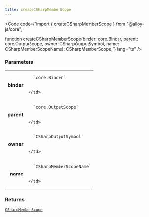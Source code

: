 ```yaml
---
title: createCSharpMemberScope
---
```







<Code code={`import { createCSharpMemberScope } from "@alloy-js/core";

function createCSharpMemberScope(binder: core.Binder, parent: core.OutputScope, owner: CSharpOutputSymbol, name: CSharpMemberScopeName): CSharpMemberScope;`} lang="ts" />

### Parameters

<table>
  <tr>
    <td style="text-align: right;font-weight: bold;">binder</td>
    <td>
    
      `core.Binder`
      
      
    </td>
  </tr>
  <tr>
    <td style="text-align: right;font-weight: bold;">parent</td>
    <td>
    
      `core.OutputScope`
      
      
    </td>
  </tr>
  <tr>
    <td style="text-align: right;font-weight: bold;">owner</td>
    <td>
    
      `CSharpOutputSymbol`
      
      
    </td>
  </tr>
  <tr>
    <td style="text-align: right;font-weight: bold;">name</td>
    <td>
    
      `CSharpMemberScopeName`
      
      
    </td>
  </tr>
</table>



### Returns

<code><a href="/reference/csharp/types/csharpmemberscope/">CSharpMemberScope</a></code>








